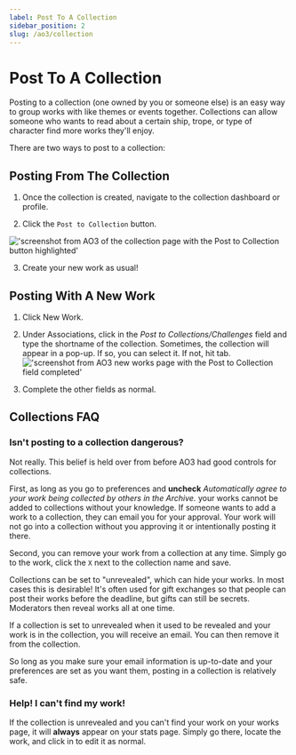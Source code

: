 ```yaml
---
label: Post To A Collection
sidebar_position: 2
slug: /ao3/collection
---
```


# Post To A Collection

Posting to a collection (one owned by you or someone else) is an easy way to
group works with like themes or events together. Collections can allow someone
who wants to read about a certain ship, trope, or type of character find more
works they'll enjoy.

There are two ways to post to a collection:

## Posting From The Collection

1. Once the collection is created, navigate to the collection dashboard or
   profile.

2. Click the `Post to Collection` button.

!['screenshot from AO3 of the collection page with the Post to Collection button highlighted'](/img/docs/ao3/collections_profile.png)

3. Create your new work as usual!

## Posting With A New Work

1. Click New Work.

2. Under Associations, click in the _Post to Collections/Challenges_ field and
   type the shortname of the collection. Sometimes, the collection will appear
   in a pop-up. If so, you can select it. If not, hit tab.
   !['screenshot from AO3 new works page with the Post to Collection field completed'](/img/docs/ao3/collections_new_work.png)

3. Complete the other fields as normal.

## Collections FAQ

### Isn't posting to a collection dangerous?

   Not really. This belief is held over from before AO3 had good controls for
   collections.

   First, as long as you go to preferences and **uncheck** _Automatically agree
   to your work being collected by others in the Archive._ your works cannot be
   added to collections without your knowledge. If someone wants to add a work
   to a collection, they can email you for your approval. Your work will not go
   into a collection without you approving it or intentionally posting it there.

   Second, you can remove your work from a collection at any time. Simply go to
   the work, click the `X` next to the collection name and save.

   Collections can be set to "unrevealed", which can hide your works. In most
   cases this is desirable! It's often used for gift exchanges so that people
   can post their works before the deadline, but gifts can still be secrets.
   Moderators then reveal works all at one time.

   If a collection is set to unrevealed when it used to be revealed and your
   work is in the collection, you will receive an email. You can then remove it
   from the collection.

   So long as you make sure your email information is up-to-date and your
   preferences are set as you want them, posting in a collection is relatively
   safe.

### **Help! I can't find my work!**

   If the collection is unrevealed and you can't find your work on your works
   page, it will **always** appear on your stats page. Simply go there, locate
   the work, and click in to edit it as normal.
